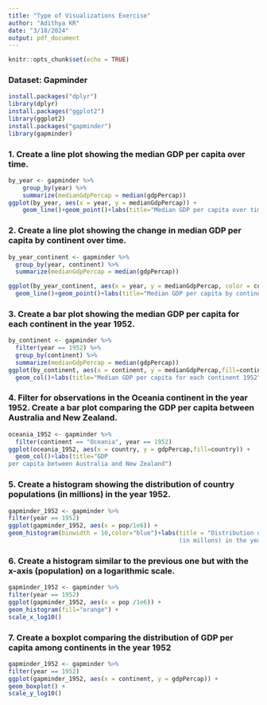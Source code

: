 ```yaml
---
title: "Type of Visualizations Exercise"
author: "Adithya KR"
date: "3/18/2024"
output: pdf_document
---
```


```r
knitr::opts_chunk$set(echo = TRUE)
```


### Dataset: Gapminder
```r
install.packages("dplyr")
library(dplyr)
install.packages("ggplot2")
library(ggplot2)
install.packages("gapminder")
library(gapminder)
```
\pagebreak 

### 1. Create a line plot showing the median GDP per capita over time.
```r
by_year <- gapminder %>%
    group_by(year) %>%
    summarize(medianGdpPercap = median(gdpPercap))
ggplot(by_year, aes(x = year, y = medianGdpPercap)) +
    geom_line()+geom_point()+labs(title="Median GDP per capita over time")
```
\pagebreak 

### 2. Create a line plot showing the change in median GDP per capita by continent over time.
```r
by_year_continent <- gapminder %>%
  group_by(year, continent) %>%
  summarize(medianGdpPercap = median(gdpPercap))

ggplot(by_year_continent, aes(x = year, y = medianGdpPercap, color = continent)) +
  geom_line()+geom_point()+labs(title="Median GDP per capita by continent over time")

```
\pagebreak 

### 3. Create a bar plot showing the median GDP per capita for each continent in the year 1952.
```r
by_continent <- gapminder %>%
  filter(year == 1952) %>%
  group_by(continent) %>%
  summarize(medianGdpPercap = median(gdpPercap))
ggplot(by_continent, aes(x = continent, y = medianGdpPercap,fill=continent)) +
  geom_col()+labs(title="Median GDP per capita for each continent 1952")

```
\pagebreak 

### 4. Filter for observations in the Oceania continent in the year 1952. Create a bar plot comparing the GDP per capita between Australia and New Zealand.
```r
oceania_1952 <- gapminder %>%
  filter(continent == "Oceania", year == 1952)
ggplot(oceania_1952, aes(x = country, y = gdpPercap,fill=country)) +
  geom_col()+labs(title="GDP
per capita between Australia and New Zealand")
```
\pagebreak 

### 5. Create a histogram showing the distribution of country populations (in millions) in the year 1952.
```r
gapminder_1952 <- gapminder %>%
filter(year == 1952)
ggplot(gapminder_1952, aes(x = pop/1e6)) +
geom_histogram(binwidth = 10,color="blue")+labs(title = "Distribution of country populations 
                                                (in millons) in the year 1952")
```
\pagebreak 

### 6. Create a histogram similar to the previous one but with the x-axis (population) on a logarithmic scale.
```r
gapminder_1952 <- gapminder %>%
filter(year == 1952)
ggplot(gapminder_1952, aes(x = pop /1e6)) +
geom_histogram(fill="orange") +
scale_x_log10()
```
\pagebreak 

### 7. Create a boxplot comparing the distribution of GDP per capita among continents in the year 1952
```r
gapminder_1952 <- gapminder %>%
filter(year == 1952)
ggplot(gapminder_1952, aes(x = continent, y = gdpPercap)) +
geom_boxplot() +
scale_y_log10()

```

